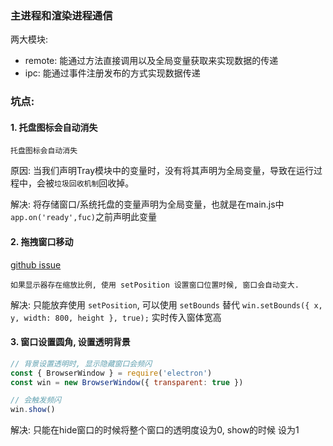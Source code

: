 ### 主进程和渲染进程通信

两大模块: 

- remote: 能通过方法直接调用以及全局变量获取来实现数据的传递
- ipc: 能通过事件注册发布的方式实现数据传递

### 坑点:

#### 1. 托盘图标会自动消失

```tip 描述
托盘图标会自动消失
```

原因: 当我们声明Tray模块中的变量时，没有将其声明为全局变量，导致在运行过程中，会被`垃圾回收机制`回收掉。

解决: 将存储窗口/系统托盘的变量声明为全局变量，也就是在main.js中`app.on('ready',fuc)`之前声明此变量

#### 2. 拖拽窗口移动

[github issue](https://github.com/electron/electron/issues/27959)

```tip 描述
如果显示器存在缩放比例, 使用 setPosition 设置窗口位置时候, 窗口会自动变大.
```

解决: 只能放弃使用 `setPosition`, 可以使用 `setBounds` 替代 `win.setBounds({ x, y, width: 800, height }, true);`
实时传入窗体宽高

#### 3. 窗口设置圆角, 设置透明背景

```js
// 背景设置透明时, 显示隐藏窗口会频闪
const { BrowserWindow } = require('electron')
const win = new BrowserWindow({ transparent: true })

// 会触发频闪
win.show()
```

解决: 只能在hide窗口的时候将整个窗口的透明度设为0, show的时候 设为1



